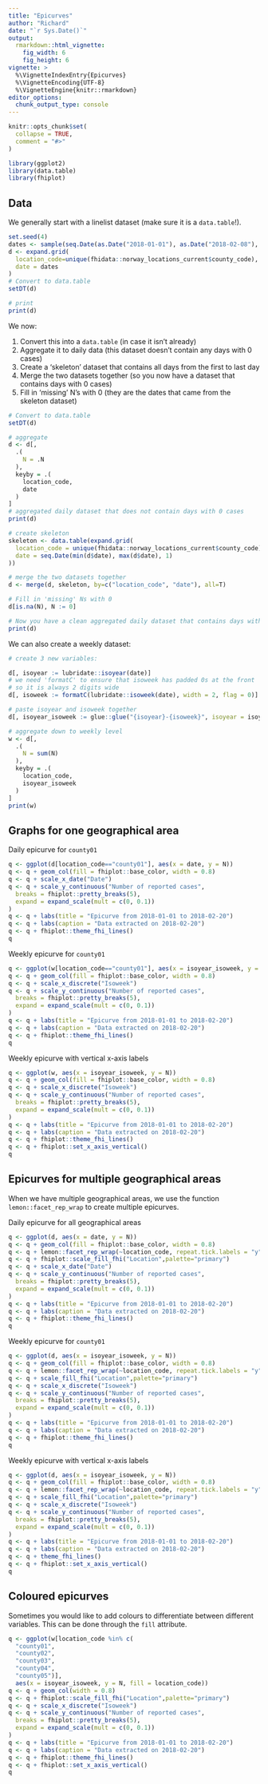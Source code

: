 ```yaml
---
title: "Epicurves"
author: "Richard"
date: "`r Sys.Date()`"
output:
  rmarkdown::html_vignette:
    fig_width: 6
    fig_height: 6
vignette: >
  %\VignetteIndexEntry{Epicurves}
  %\VignetteEncoding{UTF-8}
  %\VignetteEngine{knitr::rmarkdown}
editor_options: 
  chunk_output_type: console
---
```


```r
knitr::opts_chunk$set(
  collapse = TRUE,
  comment = "#>"
)
```

```r
library(ggplot2)
library(data.table)
library(fhiplot)
```

## Data

We generally start with a linelist dataset (make sure it is a `data.table`!).

```r
set.seed(4)
dates <- sample(seq.Date(as.Date("2018-01-01"), as.Date("2018-02-08"), 1), 20000, replace = T)
d <- expand.grid(
  location_code=unique(fhidata::norway_locations_current$county_code),
  date = dates
)
# Convert to data.table
setDT(d)

# print
print(d)
```

We now:

1. Convert this into a `data.table` (in case it isn't already)
2. Aggregate it to daily data (this dataset doesn't contain any days with 0 cases)
3. Create a 'skeleton' dataset that contains all days from the first to last day
4. Merge the two datasets together (so you now have a dataset that contains days with 0 cases)
5. Fill in 'missing' N's with 0 (they are the dates that came from the skeleton dataset)

```r
# Convert to data.table
setDT(d)

# aggregate
d <- d[,
  .(
    N = .N
  ),
  keyby = .(
    location_code,
    date
  )
]
# aggregated daily dataset that does not contain days with 0 cases
print(d)

# create skeleton
skeleton <- data.table(expand.grid(
  location_code = unique(fhidata::norway_locations_current$county_code),
  date = seq.Date(min(d$date), max(d$date), 1)
))

# merge the two datasets together
d <- merge(d, skeleton, by=c("location_code", "date"), all=T)

# Fill in 'missing' Ns with 0
d[is.na(N), N := 0]

# Now you have a clean aggregated daily dataset that contains days with 0 cases!
print(d)
```

We can also create a weekly dataset:

```r
# create 3 new variables:

d[, isoyear := lubridate::isoyear(date)]
# we need 'formatC' to ensure that isoweek has padded 0s at the front
# so it is always 2 digits wide
d[, isoweek := formatC(lubridate::isoweek(date), width = 2, flag = 0)]

# paste isoyear and isoweek together
d[, isoyear_isoweek := glue::glue("{isoyear}-{isoweek}", isoyear = isoyear, isoweek = isoweek)]

# aggregate down to weekly level
w <- d[,
  .(
    N = sum(N)
  ),
  keyby = .(
    location_code,
    isoyear_isoweek
  )
]
print(w)
```

## Graphs for one geographical area

Daily epicurve for `county01`

```r
q <- ggplot(d[location_code=="county01"], aes(x = date, y = N))
q <- q + geom_col(fill = fhiplot::base_color, width = 0.8)
q <- q + scale_x_date("Date")
q <- q + scale_y_continuous("Number of reported cases",
  breaks = fhiplot::pretty_breaks(5),
  expand = expand_scale(mult = c(0, 0.1))
)
q <- q + labs(title = "Epicurve from 2018-01-01 to 2018-02-20")
q <- q + labs(caption = "Data extracted on 2018-02-20")
q <- q + fhiplot::theme_fhi_lines()
q
```

Weekly epicurve for `county01`

```r
q <- ggplot(w[location_code=="county01"], aes(x = isoyear_isoweek, y = N))
q <- q + geom_col(fill = fhiplot::base_color, width = 0.8)
q <- q + scale_x_discrete("Isoweek")
q <- q + scale_y_continuous("Number of reported cases",
  breaks = fhiplot::pretty_breaks(5),
  expand = expand_scale(mult = c(0, 0.1))
)
q <- q + labs(title = "Epicurve from 2018-01-01 to 2018-02-20")
q <- q + labs(caption = "Data extracted on 2018-02-20")
q <- q + fhiplot::theme_fhi_lines()
q
```

Weekly epicurve with vertical x-axis labels

```r
q <- ggplot(w, aes(x = isoyear_isoweek, y = N))
q <- q + geom_col(fill = fhiplot::base_color, width = 0.8)
q <- q + scale_x_discrete("Isoweek")
q <- q + scale_y_continuous("Number of reported cases",
  breaks = fhiplot::pretty_breaks(5),
  expand = expand_scale(mult = c(0, 0.1))
)
q <- q + labs(title = "Epicurve from 2018-01-01 to 2018-02-20")
q <- q + labs(caption = "Data extracted on 2018-02-20")
q <- q + fhiplot::theme_fhi_lines()
q <- q + fhiplot::set_x_axis_vertical()
q
```

## Epicurves for multiple geographical areas

When we have multiple geographical areas, we use the function `lemon::facet_rep_wrap` to create multiple epicurves.

Daily epicurve for all geographical areas

```r
q <- ggplot(d, aes(x = date, y = N))
q <- q + geom_col(fill = fhiplot::base_color, width = 0.8)
q <- q + lemon::facet_rep_wrap(~location_code, repeat.tick.labels = "y")
q <- q + fhiplot::scale_fill_fhi("Location",palette="primary")
q <- q + scale_x_date("Date")
q <- q + scale_y_continuous("Number of reported cases",
  breaks = fhiplot::pretty_breaks(5),
  expand = expand_scale(mult = c(0, 0.1))
)
q <- q + labs(title = "Epicurve from 2018-01-01 to 2018-02-20")
q <- q + labs(caption = "Data extracted on 2018-02-20")
q <- q + fhiplot::theme_fhi_lines()
q
```

Weekly epicurve for `county01`

```r
q <- ggplot(d, aes(x = isoyear_isoweek, y = N))
q <- q + geom_col(fill = fhiplot::base_color, width = 0.8)
q <- q + lemon::facet_rep_wrap(~location_code, repeat.tick.labels = "y")
q <- q + scale_fill_fhi("Location",palette="primary")
q <- q + scale_x_discrete("Isoweek")
q <- q + scale_y_continuous("Number of reported cases",
  breaks = fhiplot::pretty_breaks(5),
  expand = expand_scale(mult = c(0, 0.1))
)
q <- q + labs(title = "Epicurve from 2018-01-01 to 2018-02-20")
q <- q + labs(caption = "Data extracted on 2018-02-20")
q <- q + fhiplot::theme_fhi_lines()
q
```

Weekly epicurve with vertical x-axis labels

```r
q <- ggplot(d, aes(x = isoyear_isoweek, y = N))
q <- q + geom_col(fill = fhiplot::base_color, width = 0.8)
q <- q + lemon::facet_rep_wrap(~location_code, repeat.tick.labels = "y")
q <- q + scale_fill_fhi("Location",palette="primary")
q <- q + scale_x_discrete("Isoweek")
q <- q + scale_y_continuous("Number of reported cases",
  breaks = fhiplot::pretty_breaks(5),
  expand = expand_scale(mult = c(0, 0.1))
)
q <- q + labs(title = "Epicurve from 2018-01-01 to 2018-02-20")
q <- q + labs(caption = "Data extracted on 2018-02-20")
q <- q + theme_fhi_lines()
q <- q + fhiplot::set_x_axis_vertical()
q
```

## Coloured epicurves

Sometimes you would like to add colours to differentiate between different variables. This can be done through the `fill` attribute.

```r
q <- ggplot(w[location_code %in% c(
  "county01",
  "county02",
  "county03",
  "county04",
  "county05")], 
  aes(x = isoyear_isoweek, y = N, fill = location_code))
q <- q + geom_col(width = 0.8)
q <- q + fhiplot::scale_fill_fhi("Location",palette="primary")
q <- q + scale_x_discrete("Isoweek")
q <- q + scale_y_continuous("Number of reported cases",
  breaks = fhiplot::pretty_breaks(5),
  expand = expand_scale(mult = c(0, 0.1))
)
q <- q + labs(title = "Epicurve from 2018-01-01 to 2018-02-20")
q <- q + labs(caption = "Data extracted on 2018-02-20")
q <- q + fhiplot::theme_fhi_lines()
q <- q + fhiplot::set_x_axis_vertical()
q
```

